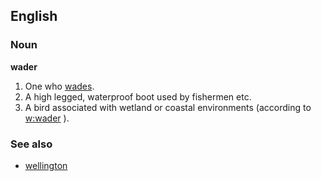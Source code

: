 ==English==
===Noun===
'''wader'''
#One who [[wade]]s.
#A high legged, waterproof boot used by fishermen etc.
#A bird associated with wetland or coastal environments (according to [[w:wader]] ).

===See also===
*[[wellington]]